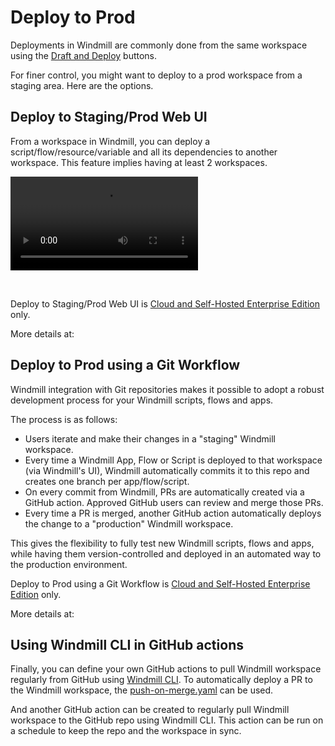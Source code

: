 
# Deploy to Prod

Deployments in Windmill are commonly done from the same workspace using the [Draft and Deploy](../../core_concepts/0_draft_and_deploy/index.mdx) buttons.

For finer control, you might want to deploy to a prod workspace from a staging area. Here are the options.

## Deploy to Staging/Prod Web UI

From a workspace in Windmill, you can deploy a script/flow/resource/variable and all its dependencies to another workspace. This feature implies having at least 2 workspaces.

<video
    className="border-2 rounded-xl object-cover w-full h-full dark:border-gray-800"
    controls
    id="main-video"
    src="/videos/staging_prod.mp4"
/>

<br/>

Deploy to Staging/Prod Web UI is [Cloud and Self-Hosted Enterprise Edition](/pricing) only.

More details at:

<div class="grid grid-cols-2 gap-6 mb-4">
	<DocCard
		title="Draft and Deploy"
		description="Develop and cooperate in a structured way."
		href="/docs/core_concepts/draft_and_deploy"
	/>
</div>

## Deploy to Prod using a Git Workflow

Windmill integration with Git repositories makes it possible to adopt a robust development process for your Windmill scripts, flows and apps. 

The process is as follows:
- Users iterate and make their changes in a "staging" Windmill workspace.
- Every time a Windmill App, Flow or Script is deployed to that workspace (via Windmill's UI), Windmill automatically commits it to this repo and creates one branch per app/flow/script.
- On every commit from Windmill, PRs are automatically created via a GitHub action. Approved GitHub users can review and merge those PRs.
- Every time a PR is merged, another GitHub action automatically deploys the change to a "production" Windmill workspace.

This gives the flexibility to fully test new Windmill scripts, flows and apps, while having them version-controlled and deployed in an automated way to the production environment.

Deploy to Prod using a Git Workflow is [Cloud and Self-Hosted Enterprise Edition](/pricing) only.

More details at:

<div class="grid grid-cols-2 gap-6 mb-4">
	<DocCard
		title="Deploy to Prod using a Git Workflow"
		description="Windmill integration with Git repositories makes it possible to adopt a robust development process for your Windmill scripts, flows and apps."
		href="/docs/advanced/deploy_gh_gl"
	/>
</div>

## Using Windmill CLI in GitHub actions

Finally, you can define your own GitHub actions to pull Windmill workspace regularly from GitHub using [Windmill CLI](../3_cli/index.mdx). To automatically deploy a PR to the Windmill workspace, the [push-on-merge.yaml](https://github.com/windmill-labs/windmill-sync-example/blob/main/.github/workflows/push-on-merge.yaml) can be used.

And another GitHub action can be created to regularly pull Windmill workspace to the GitHub repo using Windmill CLI. This action can be run on a schedule to keep the repo and the workspace in sync.